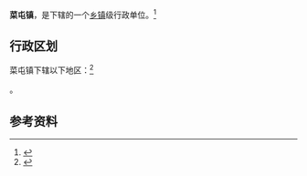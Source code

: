 {{中国乡级行政区|37/15/23/103/000}}

'''菜屯镇'''，是{{PRC admin/fullname|37/15/23/103/000|3}}下辖的一个[[乡镇|乡镇]]级行政单位。<ref>{{PRC admin/ref sgc|{{PRC admin/parent|37/15/23/103/000}}}}</ref>

== 行政区划 ==

菜屯镇下辖以下地区：<ref>{{PRC admin/ref sgc|37/15/23/103/000}}</ref>

{{PRC admin/children|37/15/23/103/000}}。

== 参考资料 ==

{{reflist}}

{{行政区划小作品}}
{{PRC admin/navcat|37/15/23/103/000}}